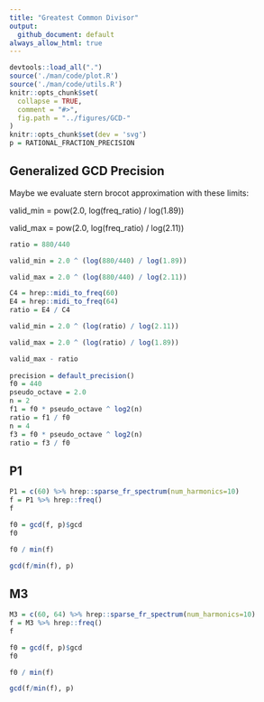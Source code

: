 ```yaml
---
title: "Greatest Common Divisor"
output:
  github_document: default
always_allow_html: true
---
```

```r
devtools::load_all(".")
source('./man/code/plot.R')
source('./man/code/utils.R')
knitr::opts_chunk$set(
  collapse = TRUE,
  comment = "#>",
  fig.path = "../figures/GCD-"
)
knitr::opts_chunk$set(dev = 'svg')
p = RATIONAL_FRACTION_PRECISION
```

## Generalized GCD Precision

Maybe we evaluate stern brocot approximation with these limits:\

valid_min = pow(2.0, log(freq_ratio) / log(1.89))\

valid_max = pow(2.0, log(freq_ratio) / log(2.11))\

```r

ratio = 880/440

valid_min = 2.0 ^ (log(880/440) / log(1.89))

valid_max = 2.0 ^ (log(880/440) / log(2.11))

C4 = hrep::midi_to_freq(60)
E4 = hrep::midi_to_freq(64)
ratio = E4 / C4

valid_min = 2.0 ^ (log(ratio) / log(2.11))

valid_max = 2.0 ^ (log(ratio) / log(1.89))

valid_max - ratio
  
precision = default_precision()
f0 = 440
pseudo_octave = 2.0
n = 2
f1 = f0 * pseudo_octave ^ log2(n)
ratio = f1 / f0
n = 4
f3 = f0 * pseudo_octave ^ log2(n)
ratio = f3 / f0
```
## P1

```r
P1 = c(60) %>% hrep::sparse_fr_spectrum(num_harmonics=10)
f = P1 %>% hrep::freq()
f
```

```r
f0 = gcd(f, p)$gcd
f0
```

```r
f0 / min(f)
```

```r
gcd(f/min(f), p)
```

## M3

```r
M3 = c(60, 64) %>% hrep::sparse_fr_spectrum(num_harmonics=10)
f = M3 %>% hrep::freq()
f
```

```r
f0 = gcd(f, p)$gcd
f0
```

```r
f0 / min(f)
```

```r
gcd(f/min(f), p)
```
